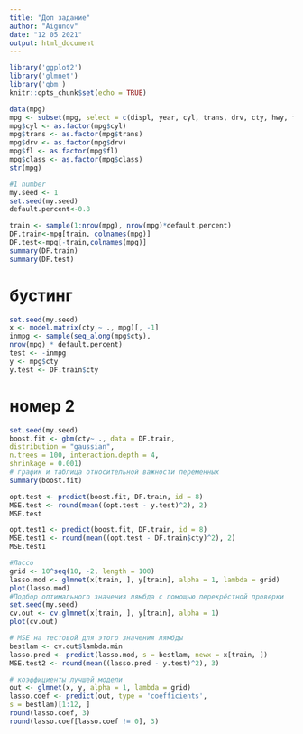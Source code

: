 ---
title: "Доп задание"
author: "Aigunov"
date: "12 05 2021"
output: html_document
---

```{r setup, include=FALSE}
library('ggplot2')
library('glmnet')
library('gbm')
knitr::opts_chunk$set(echo = TRUE)
```

```{r}
data(mpg)
mpg <- subset(mpg, select = c(displ, year, cyl, trans, drv, cty, hwy, fl,class))
mpg$cyl <- as.factor(mpg$cyl)
mpg$trans <- as.factor(mpg$trans)
mpg$drv <- as.factor(mpg$drv)
mpg$fl <- as.factor(mpg$fl)
mpg$class <- as.factor(mpg$class)
str(mpg)
```


```{r}
#1 number
my.seed <- 1
set.seed(my.seed)
default.percent<-0.8

train <- sample(1:nrow(mpg), nrow(mpg)*default.percent)
DF.train<-mpg[train, colnames(mpg)]
DF.test<-mpg[-train,colnames(mpg)]
summary(DF.train)
summary(DF.test)

```
# бустинг
```{r}
set.seed(my.seed)
x <- model.matrix(cty ~ ., mpg)[, -1]
inmpg <- sample(seq_along(mpg$cty),
nrow(mpg) * default.percent)
test <- -inmpg
y <- mpg$cty
y.test <- DF.train$cty


```
# номер 2
```{r, echo=FALSE}
set.seed(my.seed)
boost.fit <- gbm(cty~ ., data = DF.train,
distribution = "gaussian",
n.trees = 100, interaction.depth = 4,
shrinkage = 0.001)
# график и таблица относительной важности переменных
summary(boost.fit)

opt.test <- predict(boost.fit, DF.train, id = 8)
MSE.test <- round(mean((opt.test - y.test)^2), 2)
MSE.test

```
```{r}
opt.test1 <- predict(boost.fit, DF.train, id = 8)
MSE.test1 <- round(mean((opt.test - DF.train$cty)^2), 2)
MSE.test1

```


```{r}
#Лассо
grid <- 10^seq(10, -2, length = 100)
lasso.mod <- glmnet(x[train, ], y[train], alpha = 1, lambda = grid)
plot(lasso.mod)
#Подбор оптимального значения лямбда с помощью перекрёстной проверки
set.seed(my.seed)
cv.out <- cv.glmnet(x[train, ], y[train], alpha = 1)
plot(cv.out)

```
```{r}
# MSE на тестовой для этого значения лямбды
bestlam <- cv.out$lambda.min
lasso.pred <- predict(lasso.mod, s = bestlam, newx = x[train, ])
MSE.test2 <- round(mean((lasso.pred - y.test)^2), 3)

```
```{r}
# коэффициенты лучшей модели
out <- glmnet(x, y, alpha = 1, lambda = grid)
lasso.coef <- predict(out, type = 'coefficients',
s = bestlam)[1:12, ]
round(lasso.coef, 3)
round(lasso.coef[lasso.coef != 0], 3)
```





